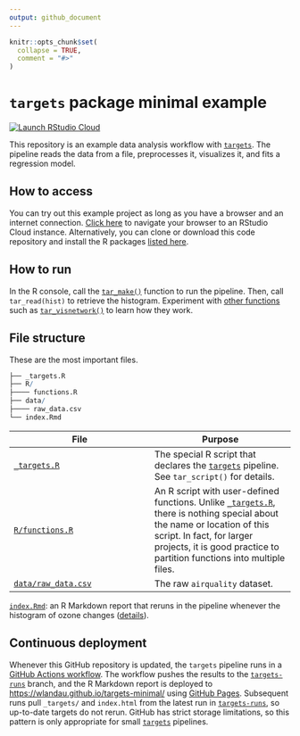 ```yaml
---
output: github_document
---
```


```r
knitr::opts_chunk$set(
  collapse = TRUE,
  comment = "#>"
)
```

# `targets` package minimal example

[![Launch RStudio Cloud](https://img.shields.io/badge/RStudio-Cloud-blue)](https://rstudio.cloud/project/1430691)

This repository is an example data analysis workflow with [`targets`](https://docs.ropensci.org/targets). The pipeline reads the data from a file, preprocesses it, visualizes it, and fits a regression model. 

## How to access

You can try out this example project as long as you have a browser and an internet connection. [Click here](https://rstudio.cloud/project/1430691) to navigate your browser to an RStudio Cloud instance. Alternatively, you can clone or download this code repository and install the R packages [listed here](https://github.com/wlandau/targets-minimal/blob/03835c2aa4679dcf3f28c623a06d7505b18bee17/DESCRIPTION#L25-L30).

## How to run

In the R console, call the [`tar_make()`](https://wlandau.github.io/targets/reference/tar_make.html) function to run the pipeline. Then, call `tar_read(hist)` to retrieve the histogram. Experiment with [other functions](https://wlandau.github.io/targets/reference/index.html) such as [`tar_visnetwork()`](https://wlandau.github.io/targets/reference/tar_visnetwork.html) to learn how they work.

## File structure

These are the most important files.

```r
├── _targets.R
├── R/
├──── functions.R
├── data/
├──── raw_data.csv
└── index.Rmd
```

File | Purpose
---|---
[`_targets.R`](https://github.com/wlandau/targets-minimal/blob/main/_targets.R) | The special R script that declares the [`targets`](https://docs.ropensci.org/targets) pipeline. See `tar_script()` for details.
[`R/functions.R`](https://github.com/wlandau/targets-minimal/blob/main/R/functions.R) | An R script with user-defined functions. Unlike [`_targets.R`](https://github.com/wlandau/targets-minimal/blob/main/_targets.R), there is nothing special about the name or location of this script. In fact, for larger projects, it is good practice to partition functions into multiple files.
[`data/raw_data.csv`](https://github.com/wlandau/targets-minimal/blob/main/data/raw_data.csv) | The raw `airquality` dataset.
[`index.Rmd`](https://github.com/wlandau/targets-minimal/blob/main/index.Rmd): an R Markdown report that reruns in the pipeline whenever the histogram of ozone changes ([details](https://books.ropensci.org/targets/files.html#literate-programming)).

## Continuous deployment

Whenever this GitHub repository is updated, the `targets` pipeline runs in a [GitHub Actions workflow](https://github.com/wlandau/targets-minimal/actions). The workflow pushes the results to the [`targets-runs`](https://github.com/wlandau/targets-minimal/tree/targets-runs) branch, and the R Markdown report is deployed to <https://wlandau.github.io/targets-minimal/> using [GitHub Pages](https://pages.github.com/). Subsequent runs pull `_targets/` and `index.html` from the latest run in [`targets-runs`](https://github.com/wlandau/targets-minimal/tree/targets-runs), so up-to-date targets do not rerun. GitHub has strict storage limitations, so this pattern is only appropriate for small [`targets`](https://docs.ropensci.org/targets) pipelines. 
